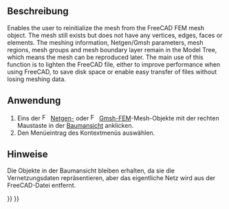 <languages/>

{{Docnav/de
|[[FEM_Examples/de|Beispiele]]
|[[FEM_MeshDisplayInfo/de|NetzinformationenAnzeigen]]
|[[FEM_Workbench/de|FEM]]
|IconL=FEM_Examples.svg
|IconR=FEM_MeshDisplayInfo.svg
|IconC=Workbench_FEM.svg
}}

<div class="mw-translate-fuzzy">
{{GuiCommand/de
|Name=FEM MeshClear
|Name/de=FEM NetzLöschen
|MenuLocation=Kontextmenü des Mesh-Objekts oder der Baumansicht → FEM-Netz löschen
|Workbenches=[[FEM_Workbench/de|FEM]]
|SeeAlso=[[FEM_tutorial/de|FEM Tutorium]]
}}
</div>

<span id="Description"></span>
==Beschreibung==

Enables the user to reinitialize the mesh from the FreeCAD FEM mesh object. The mesh still exists but does not have any vertices, edges, faces or elements. The meshing information, Netgen/Gmsh parameters, mesh regions, mesh groups and mesh boundary layer remain in the Model Tree, which means the mesh can be reproduced later. The main use of this function is to lighten the FreeCAD file, either to improve performance when using FreeCAD, to save disk space or enable easy transfer of files without losing meshing data.

<span id="Usage"></span>
==Anwendung==

<div class="mw-translate-fuzzy">
# Eins der [[Image:FEM_MeshNetgenFromShape.svg|16px]] [[FEM_MeshNetgenFromShape|Netgen-]] oder [[Image:FEM_MeshGmshFromShape.svg|16px]] [[FEM_MeshGmshFromShape|Gmsh-]]FEM-Mesh-Objekte mit der rechten Maustaste in der [[Tree_view/de|Baumansicht]] anklicken.
# Den Menüeintrag {{MenuCommand|[[Image:FEM_MeshClear.svg|16px]] FEM-Netz löschen}} des Kontextmenüs auswählen.
</div>

<span id="Notes"></span>
==Hinweise==

Die Objekte in der Baumansicht bleiben erhalten, da sie die Vernetzungsdaten repräsentieren, aber das eigentliche Netz wird aus der FreeCAD-Datei entfernt.


{{Docnav/de
|[[FEM_Examples/de|Beispiele]]
|[[FEM_MeshDisplayInfo/de|NetzinformationenAnzeigen]]
|[[FEM_Workbench/de|FEM]]
|IconL=FEM_Examples.svg
|IconR=FEM_MeshDisplayInfo.svg
|IconC=Workbench_FEM.svg
}}

{{FEM Tools navi{{#translation:}}}}
{{Userdocnavi{{#translation:}}}}